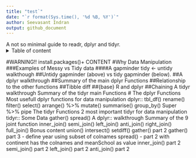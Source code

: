 ```yaml
---
title: "test`"
date: "`r format(Sys.time(), '%d %B, %Y')`"
author: Seevasant Indran
output: github_document
---
```


A not so minimal guide to readr, dplyr and tidyr.
<details>
  <summary>
Table of content
  </summary>
[WARNING!! install.packages()+ CONTENT](#WARNING!!-install.packages()+-CONTENT)
[Why-Data-Manipulation](#Why-Data-Manipulation)
[Examples of Messy vs Tidy data](#Examples-of-Messy-vs-Tidy-data)
[A gapminder tidy <- untidy walkthough](#A gapminder tidy <- untidy walkthough)
[Untidy-gapminder-(above)-vs-tidy-gapminder-(below)](#Untidy-gapminder-(above)-vs-tidy-gapminder-(below))
(#A-dplyr-walkthrough)
(#Summary-of-the-main-dplyr-Functions)
(#Relationship-to-the-other-functions)
(#Tibble-diff)
(#{base}-R-and-dplyr)
(#Chaining)
</details>


#WARNING!! install.packages()+ CONTENT
#Why Data Manipulation
###Examples of Messy vs Tidy data
####A gapminder tidy <- untidy walkthough
##Untidy gapminder (above) vs tidy gapminder (below).
##A dplyr walkthrough
##Summary of the main dplyr Functions
##Relationship to the other functions
##Tibble diff
##{base} R and dplyr
##Chaining
A tidyr walkthrough
Summary of the tidyr main Functions
# The dplyr Functions
Most usefull dplyr functions for data manipulation
dplyr::
tbl_df()
rename()
filter()
select()
arrange()
%>%
mutate()
summarise()
group_by()
Super %>% pipe
The tidyr Functions
2 most important tidyr for data manipulation
tidyr::
Some Data
gather()
spread()
A dplyr:: walkthrough
Summary of the 9 joint function
inner_join()
semi_join()
left_join()
anti_join()
right_join()
full_join()
Bonus content
union()
intersect()
setdiff()
gather() part 2
gather() part 3 - define year using subset of colnames
spread() - part 2 with continent has the colnames and meanSchool as value
inner_join() part 2
semi_join() part 2
left_join() part 2
anti_join() part 2


